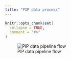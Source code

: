 ```yaml
---
title: "PIP data process"
---
```


```r
knitr::opts_chunk$set(
  collapse = TRUE,
  comment = "#>"
)
```

![PIP data pipeline flow](images/pipeline_flow.png){#pip-data-pipeline}
